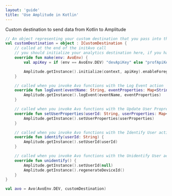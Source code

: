 ```yaml
---
layout: 'guide'
title: 'Use Amplitude in Kotlin'
---
```


Custom destination to send data from Kotlin to Amplitude

```kotlin
// An object representing your custom destination that you pass into the Avo constructor
val customDestination = object : ICustomDestination {
    // called at the end of the initAvo call
    // you should initialize your analytics destination here, if you have not done it before
    override fun make(env: AvoEnv) {
        val apiKey = if (env == AvoEnv.DEV) "devApiKey" else "profApiKey"

        Amplitude.getInstance().initialize(context, apiKey).enableForegroundTracking(application)
    }

    // called when you invoke Avo functions with the Log Event action
    override fun logEvent(eventName: String, eventProperties: Map<String, *>) {
        Amplitude.getInstance().logEvent(eventName, eventProperties)
    }

    // called when you invoke Avo functions with the Update User Propreties action
    override fun setUserProperties(userId: String, userProperties: Map<String, *>) {
        Amplitude.getInstance().setUserProperties(userProperties)
    }

    // called when you invoke Avo functions with the Identify User action
    override fun identify(userId: String) {
        Amplitude.getInstance().setUserId(userId)
    }

    // called when you invoke Avo functions with the Unidentify User action
    override fun unidentify() {
        Amplitude.getInstance().setUserId(null)
        Amplitude.getInstance().regenerateDeviceId()
    }
}

val avo = Avo(AvoEnv.DEV, customDestination)
```